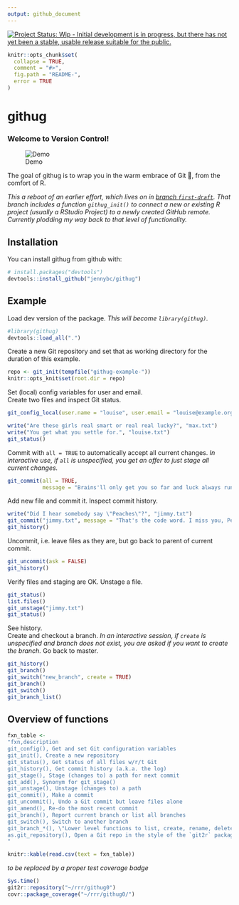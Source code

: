 ```yaml
---
output: github_document
---
```


<!-- README.md is generated from README.Rmd. Please edit that file -->

[![Project Status: Wip - Initial development is in progress, but there has not yet been a stable, usable release suitable for the public.](http://www.repostatus.org/badges/0.1.0/wip.svg)](http://www.repostatus.org/#wip)

```r
knitr::opts_chunk$set(
  collapse = TRUE,
  comment = "#>",
  fig.path = "README-",
  error = TRUE
)
```

# githug

### Welcome to Version Control!

<!--[Demo](https://analovesdotcom.files.wordpress.com/2015/10/voldyhug-1440161473.gif)-->

![Demo](img/voldyhug-1440161473.gif)

The goal of githug is to wrap you in the warm embrace of Git 🤗, from the comfort of R.

*This a reboot of an earlier effort, which lives on in [branch `first-draft` ](https://github.com/jennybc/githug/tree/first-draft). That branch includes a function `githug_init()` to connect a new or existing R project (usually a RStudio Project) to a newly created GitHub remote. Currently plodding my way back to that level of functionality.*

## Installation

You can install githug from github with:

```r
# install.packages("devtools")
devtools::install_github("jennybc/githug")
```

## Example

Load dev version of the package. *This will become `library(githug)`.*

```r
#library(githug)
devtools::load_all(".")
```

Create a new Git repository and set that as working directory for the duration of this example.

```r
repo <- git_init(tempfile("githug-example-"))
knitr::opts_knit$set(root.dir = repo)
```

Set (local) config variables for user and email.  
Create two files and inspect Git status.

```r
git_config_local(user.name = "louise", user.email = "louise@example.org")

write("Are these girls real smart or real real lucky?", "max.txt")
write("You get what you settle for.", "louise.txt")
git_status()
```

Commit with `all = TRUE` to automatically accept all current changes. *In interactive use, if `all` is unspecified, you get an offer to just stage all current changes.*

```r
git_commit(all = TRUE,
           message = "Brains'll only get you so far and luck always runs out.")
```

Add new file and commit it. Inspect commit history. 

```r
write("Did I hear somebody say \"Peaches\"?", "jimmy.txt")
git_commit("jimmy.txt", message = "That's the code word. I miss you, Peaches.")
git_history()
```

Uncommit, i.e. leave files as they are, but go back to parent of current commit.

```r
git_uncommit(ask = FALSE)
git_history()
```

Verify files and staging are OK. Unstage a file.

```r
git_status()
list.files()
git_unstage("jimmy.txt")
git_status()
```

See history.  
Create and checkout a branch. *In an interactive session, if `create` is unspecified and branch does not exist, you are asked if you want to create the branch.* Go back to master.

```r
git_history()
git_branch()
git_switch("new_branch", create = TRUE)
git_branch()
git_switch()
git_branch_list()
```

## Overview of functions

```r
fxn_table <-
"fxn,description
git_config(), Get and set Git configuration variables
git_init(), Create a new repository
git_status(), Get status of all files w/r/t Git
git_history(), Get commit history (a.k.a. the log)
git_stage(), Stage (changes to) a path for next commit
git_add(), Synonym for git_stage()
git_unstage(), Unstage (changes to) a path
git_commit(), Make a commit
git_uncommit(), Undo a Git commit but leave files alone
git_amend(), Re-do the most recent commit
git_branch(), Report current branch or list all branches
git_switch(), Switch to another branch
git_branch_*(), \"Lower level functions to list, create, rename, delete, and checkout branches\"
as.git_repository(), Open a Git repo in the style of the `git2r` package
"
```

```r
knitr::kable(read.csv(text = fxn_table))
```

*to be replaced by a proper test coverage badge* 

```r
Sys.time()
git2r::repository("~/rrr/githug0")
covr::package_coverage("~/rrr/githug0/")
```
